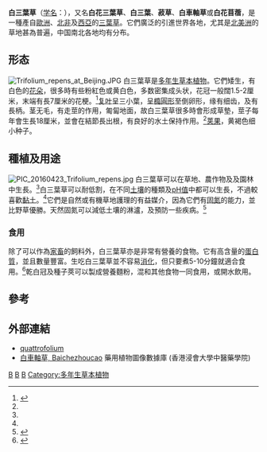 {{Speciesbox 
| genus = Trifolium
| species = repens
| authority = [[卡爾·林奈|L.]]
| status = LC
| status_system = iucn3.1
| image = Trifolium repens (inflorescense) Edit.jpg
| synonyms_ref=<ref name=ilsa>{{cite web|url=http://www.theplantlist.org/tpl1.1/record/ild-8135|title=Trifolium  repens   L. — The Plant List|work=theplantlist.org|access-date=2018-11-09|archive-date=2021-04-14|archive-url=https://web.archive.org/web/20210414081027/http://www.theplantlist.org/tpl1.1/record/ild-8135|dead-url=no}}</ref>
|synonyms={{collapsible list|bullets = true
|''Amoria repens'' <small>(L.) C.Presl</small>
|''Lotodes repens'' <small>Kuntze</small>
|''Trifolium limonium'' <small>Phil.</small>
|''Trifolium stipitatum'' <small>Clos</small>
|''Trifolium macrorrhizum'' <small>Boiss., syn of subsp. ''macrorrhizum''</small>
|''Trifolium nevadense'' <small>Boiss., syn of var. ''nevadense ''</small>
|''Trifolium orbelicum'' <small>Velen., syn of var. ''orbelicum ''</small>
|''Trifolium orphanideum'' <small>Boiss., syn of var. ''orphanideum ''</small>
|''Trifolium biasolettii'' <small>Steud. & Hochst., syn of subsp. ''prostratum ''</small>
|''Trifolium occidentale'' <small>Coombe, syn of subsp. ''prostratum ''</small>
}}}}

'''白三葉草'''（[[学名|学名]]：''{{lang|la|Trifolium repens}}''），又名'''白花三葉草'''、'''白三葉'''、'''菽草'''、'''白車軸草'''或'''白花苜蓿'''，是一種產自[[歐洲|歐洲]]、[[北非|北非]]及[[西亞|西亞]]的[[三葉草|三葉草]]。它們廣泛的引進世界各地，尤其是[[北美洲|北美洲]]的草地甚為普遍，中国南北各地均有分布。

== 形态 ==
[[File:Trifolium_repens_at_Beijing.JPG|thumb]]
白三葉草是[[多年生草本植物|多年生草本植物]]。它們矮生，有白色的[[花朵|花朵]]，很多時有些粉紅色或黄白色，多数密集成头状，花冠一般闊1.5-2厘米，末端有長7厘米的花梗。<ref name="wotn">{{Cite book en|author=Richard H. Uva, Joseph C. Neal and Joseph M. Ditomaso|title=Weeds of The Northeast|location=Ithaca, NY|publisher=Cornell University Press|year=1997|pages=236-237}}</ref>[[复叶|复叶]]呈三小葉，呈[[橢圓形|橢圓形]]至倒卵形，缘有细齿，及有長柄。茎无毛，有走莖的作用，匍匐地面，故白三葉草很多時會形成草墊，莖子每年會生長18厘米，並會在結節長出根，有良好的水土保持作用。<ref name=wotn/>[[荚果|荚果]]，黄褐色细小种子。

== 種植及用途 ==
[[File:PIC_20160423_Trifolium_repens.jpg|thumb]]
白三葉草可以在草地、農作物及及園林中生長。<ref name=wotn/>白三葉草可以耐低割，在不同[[土壤|土壤]]的種類及[[pH值|pH值]]中都可以生長，不過較喜歡[[黏土|黏土]]。<ref name=wotn/>它們是自然或有機草地護理的有益媒介，因為它們有[[固氮|固氮]]的能力，並比野草優勝。天然固氮可以減低土壤的淋瀘，及預防一些疾病。<ref name="Tukey">{{Cite book en|title=The Organic Lawn Care Manual|year=2007|url=https://archive.org/details/organiclawncarem00paul|author=Tukey|publisher=Storey Publishing|pages=[https://archive.org/details/organiclawncarem00paul/page/n184 183]}}</ref>

=== 食用 ===
除了可以作為[[家畜|家畜]]的飼料外，白三葉草亦是非常有營養的食物。它有高含量的[[蛋白質|蛋白質]]，並且數量豐富。生吃白三葉草並不容易[[消化|消化]]，但只要煮5-10分鐘就適合食用。<ref name="ewp">{{cite book en|author=Lee Allen Peterson|title=Edible Wild Plants|location=New York|publisher=Houghton Mifflin Company|year=1977|pages=56}}</ref>乾白冠及種子莢可以製成營養麵粉，混和其他食物一同食用，或開水飲用。

== 參考 ==
{{refbegin}}
{{reflist}}
{{refend}}

== 外部連結 ==
{{commons|Trifolium repens}}
{{wikispecies|Trifolium repens}}
* [https://web.archive.org/web/20090106151055/http://www.quattrofolium.com/eng/repens.html quattrofolium]
* [http://libproject.hkbu.edu.hk/was40/detail?lang=ch&channelid=1288&searchword=herb_id=D00568 白車軸草, Baichezhoucao] {{Wayback|url=http://libproject.hkbu.edu.hk/was40/detail?lang=ch&channelid=1288&searchword=herb_id=D00568 |date=20200922202447 }} 藥用植物圖像數據庫 (香港浸會大學中醫藥學院) {{zh-hant}}{{en}}
{{Taxonbar|from=Q148675}}

[[Category:藥用植物|B]]
[[Category:三叶草属|B]]
[[Category:卡尔·林奈命名的生物分类|B]]
[[Category:多年生草本植物|Category:多年生草本植物]]